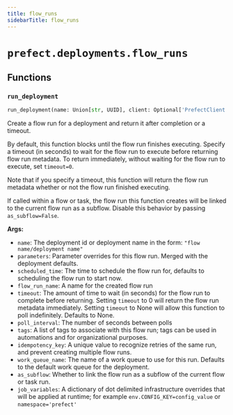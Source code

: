 ```yaml
---
title: flow_runs
sidebarTitle: flow_runs
---
```


# `prefect.deployments.flow_runs`

## Functions

### `run_deployment` <sup><a href="https://github.com/prefecthq/prefect/blob/main/src/prefect/deployments/flow_runs.py#L50" target="_blank"><Icon icon="github" style="width: 14px; height: 14px;" /></a></sup>

```python
run_deployment(name: Union[str, UUID], client: Optional['PrefectClient'] = None, parameters: Optional[dict[str, Any]] = None, scheduled_time: Optional[datetime] = None, flow_run_name: Optional[str] = None, timeout: Optional[float] = None, poll_interval: Optional[float] = 5, tags: Optional[Iterable[str]] = None, idempotency_key: Optional[str] = None, work_queue_name: Optional[str] = None, as_subflow: Optional[bool] = True, job_variables: Optional[dict[str, Any]] = None) -> 'FlowRun'
```


Create a flow run for a deployment and return it after completion or a timeout.

By default, this function blocks until the flow run finishes executing.
Specify a timeout (in seconds) to wait for the flow run to execute before
returning flow run metadata. To return immediately, without waiting for the
flow run to execute, set `timeout=0`.

Note that if you specify a timeout, this function will return the flow run
metadata whether or not the flow run finished executing.

If called within a flow or task, the flow run this function creates will
be linked to the current flow run as a subflow. Disable this behavior by
passing `as_subflow=False`.

**Args:**
- `name`: The deployment id or deployment name in the form\:
`"flow name/deployment name"`
- `parameters`: Parameter overrides for this flow run. Merged with the deployment
defaults.
- `scheduled_time`: The time to schedule the flow run for, defaults to scheduling
the flow run to start now.
- `flow_run_name`: A name for the created flow run
- `timeout`: The amount of time to wait (in seconds) for the flow run to
complete before returning. Setting `timeout` to 0 will return the flow
run metadata immediately. Setting `timeout` to None will allow this
function to poll indefinitely. Defaults to None.
- `poll_interval`: The number of seconds between polls
- `tags`: A list of tags to associate with this flow run; tags can be used in
automations and for organizational purposes.
- `idempotency_key`: A unique value to recognize retries of the same run, and
prevent creating multiple flow runs.
- `work_queue_name`: The name of a work queue to use for this run. Defaults to
the default work queue for the deployment.
- `as_subflow`: Whether to link the flow run as a subflow of the current
flow or task run.
- `job_variables`: A dictionary of dot delimited infrastructure overrides that
will be applied at runtime; for example `env.CONFIG_KEY=config_value` or
`namespace='prefect'`

